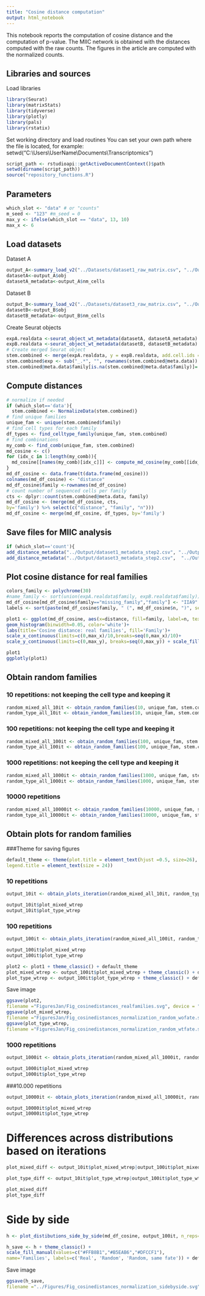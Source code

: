 ```yaml
---
title: "Cosine distance computation"
output: html_notebook
---
```

This notebook reports the computation of cosine distance and the computation of p-value.
The MIIC network is obtained with the distances computed with the raw counts.
The figures in the article are computed with the normalized counts.

## Libraries and sources
Load libraries
```r
library(Seurat)
library(matrixStats)
library(tidyverse)
library(plotly)
library(pals)
library(rstatix)
```

Set working directory and load routines 
You can set your own path where the file is located, for example:  
setwd("C:\\Users\\UserName\\Documents\\Transcriptomics")

```r
script_path <- rstudioapi::getActiveDocumentContext()$path 
setwd(dirname(script_path))
source("repository_functions.R")
```


## Parameters
```r
which_slot <- "data" # or "counts"
m_seed <- "123" #m_seed = 0
max_y <- ifelse(which_slot == "data", 13, 10)
max_x <- 6

```

## Load datasets
Dataset A  
```r
output_A<-summary_load_v2("../Datasets/dataset1_raw_matrix.csv", "../Output/dataset1_metadata_step2.csv")
datasetA<-output_A$obj
datasetA_metadata<-output_A$nm_cells
```

Dataset B
```r
output_B<-summary_load_v2("../Datasets/dataset3_raw_matrix.csv", "../Output/dataset3_metadata_step2.csv")
datasetB<-output_B$obj
datasetB_metadata<-output_B$nm_cells
```

Create Seurat objects
```r
expA.realdata <-seurat_object_wt_metadata(datasetA, datasetA_metadata)
expB.realdata <-seurat_object_wt_metadata(datasetB, datasetB_metadata)
# Create merged Seurat object
stem.combined <- merge(expA.realdata, y = expB.realdata, add.cell.ids = c("exp1", "exp3"), project = "StemCells")
stem.combined$exp <- sub("_.*", "", rownames(stem.combined@meta.data))
stem.combined@meta.data$family[is.na(stem.combined@meta.data$family)]= 'missing_family'
```

## Compute distances
```r
# normalize if needed
if (which_slot=='data'){
  stem.combined <- NormalizeData(stem.combined)}
# find unique families
unique_fam <- unique(stem.combined$family)
# find cell types for each family
df_types <- find_celltype_family(unique_fam, stem.combined)
# find combinations
my_comb <- find_comb(unique_fam, stem.combined)
md_cosine <- c()
for (idx_c in 1:length(my_comb)){
  md_cosine[[names(my_comb)[idx_c]]] <- compute_md_cosine(my_comb[[idx_c]], which_slot)
}
md_df_cosine <- data.frame(t(data.frame(md_cosine)))
colnames(md_df_cosine) <- "distance"
md_df_cosine$family <-rownames(md_df_cosine)
# count number of sequenced cells per family
cts <- dplyr::count(stem.combined@meta.data, family)
md_df_cosine <- (merge(md_df_cosine, cts,
by='family') %>% select(c("distance", "family", "n")))
md_df_cosine <- merge(md_df_cosine, df_types, by='family')
```


## Save files for MIIC analysis
```r
if (which_slot=='count'){
add_distance_metadata("../Output/dataset1_metadata_step2.csv", "../Output/dataset1_metadata_final.csv", md_df_cosine)
add_distance_metadata("../Output/dataset3_metadata_step2.csv",  "../Output/dataset3_metadata_final.csv", md_df_cosine)}
```

## Plot cosine distance for real families
```r
colors_family <- polychrome(30)
#name_family <- sort(union(expA.realdata$family, expB.realdata$family))
md_df_cosine[md_df_cosine$family=="missing_family","family"] <- "IIA9"
labels <- sort(paste(md_df_cosine$family, " (", md_df_cosine$n, ")", sep=""))

plot1 <- ggplot(md_df_cosine, aes(x=distance, fill=family, label=n, text=cell.fates)) + 
geom_histogram(binwidth=0.05, color='white')+ 
labs(title='Cosine distance: real families', fill='Family')+
scale_x_continuous(limits=c(0,max_x)/10,breaks=seq(0,max_x)/10)+
scale_y_continuous(limits=c(0,max_y), breaks=seq(0,max_y)) + scale_fill_manual(values=unname(colors_family), labels=labels)

plot1
ggplotly(plot1)
```


## Obtain random families
### 10 repetitions: not keeping the cell type and keeping it
```r
random_mixed_all_10it <- obtain_random_families(10, unique_fam, stem.combined, F, which_slot, m_seed)
random_type_all_10it <- obtain_random_families(10, unique_fam, stem.combined, T, which_slot, m_seed)
```

### 100 repetitions: not keeping the cell type and keeping it
```r
random_mixed_all_100it <- obtain_random_families(100, unique_fam, stem.combined, F, which_slot, m_seed)
random_type_all_100it <- obtain_random_families(100, unique_fam, stem.combined, T, which_slot, m_seed)
```

### 1000 repetitions: not keeping the cell type and keeping it
``` r
random_mixed_all_1000it <- obtain_random_families(1000, unique_fam, stem.combined, F, which_slot, m_seed)
random_type_all_1000it <- obtain_random_families(1000, unique_fam, stem.combined, T, which_slot, m_seed)
```

### 10000 repetitions
``` r
random_mixed_all_10000it <- obtain_random_families(10000, unique_fam, stem.combined, F, which_slot, m_seed)
random_type_all_10000it <- obtain_random_families(10000, unique_fam, stem.combined,  T, which_slot, m_seed)
```

## Obtain plots for random families  
###Theme for saving figures
``` r
default_theme <- theme(plot.title = element_text(hjust =0.5, size=26), axis.line = element_line(size = 2),axis.text = element_text(size = 24),axis.title = element_text(size = 26),legend.text = element_text(size = 22),
legend.title = element_text(size = 24))
``` 

### 10 repetitions
``` r
output_10it <- obtain_plots_iteration(random_mixed_all_10it, random_type_all_10it, 0.1, max_x, max_y)

output_10it$plot_mixed_wtrep
output_10it$plot_type_wtrep
```

### 100 repetitions
``` r
output_100it <- obtain_plots_iteration(random_mixed_all_100it, random_type_all_100it, 0.01, max_x, max_y)

output_100it$plot_mixed_wtrep
output_100it$plot_type_wtrep

plot2 <- plot1 + theme_classic() + default_theme 
plot_mixed_wtrep <- output_100it$plot_mixed_wtrep + theme_classic() + default_theme
plot_type_wtrep <- output_100it$plot_type_wtrep + theme_classic() + default_theme

```
Save image
``` r
ggsave(plot2, 
filename ="FiguresJan/Fig_cosinedistances_realfamilies.svg", device = "svg", height = 6, width = 8.5, units = "in")
ggsave(plot_mixed_wtrep, 
filename ="FiguresJan/Fig_cosinedistances_normalization_random_wofate.svg", device = "svg", height = 6, width = 5, units = "in")
ggsave(plot_type_wtrep, 
filename ="FiguresJan/Fig_cosinedistances_normalization_random_wtfate.svg", device = "svg", height = 6, width = 5, units = "in")
```

### 1000 repetitions
``` r
output_1000it <- obtain_plots_iteration(random_mixed_all_1000it, random_type_all_1000it, 0.001, max_x, max_y)

output_1000it$plot_mixed_wtrep
output_1000it$plot_type_wtrep
```

###10.000 repetitions
``` r
output_10000it <- obtain_plots_iteration(random_mixed_all_10000it, random_type_all_10000it, 0.0001, max_x, max_y)

output_10000it$plot_mixed_wtrep
output_10000it$plot_type_wtrep
```

# Differences across distributions based on iterations
``` r
plot_mixed_diff <- output_10it$plot_mixed_wtrep|output_100it$plot_mixed_wtrep|output_1000it$plot_mixed_wtrep|output_1000it$plot_mixed_wtrep

plot_type_diff <- output_10it$plot_type_wtrep|output_100it$plot_type_wtrep|output_1000it$plot_type_wtrep|output_1000it$plot_type_wtrep

plot_mixed_diff
plot_type_diff

```

# Side by side
``` r
h <- plot_distibutions_side_by_side(md_df_cosine, output_100it, n_reps=100, value_weight=0.01, max_x, max_y) 

h_save <- h + theme_classic() +  
scale_fill_manual(values=c("#FFB8B1","#B5EAB6","#DFCCF1"), 
name='Families', labels=c('Real', 'Random', 'Random, same fate')) + default_theme
``` 

Save image
``` r
ggsave(h_save, 
filename ="../Figures/Fig_cosinedistances_normalization_sidebyside.svg", device = "svg", height = 6, width = 15, units = "in")
```
